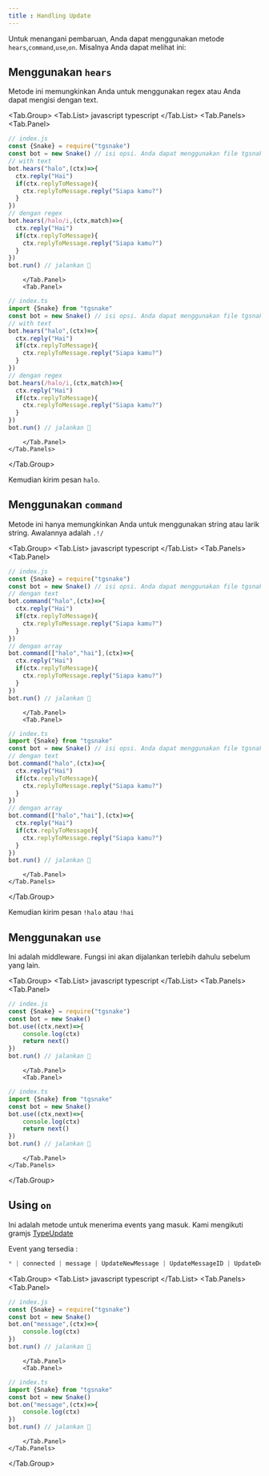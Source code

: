 ```yaml
--- 
title : Handling Update
--- 
```


Untuk menangani pembaruan, Anda dapat menggunakan metode `hears`,`command`,`use`,`on`. Misalnya Anda dapat melihat ini: 

## Menggunakan `hears` 
Metode ini memungkinkan Anda untuk menggunakan regex atau Anda dapat mengisi dengan text. 

<Tab.Group>
    <Tab.List>
        <TabName>javascript</TabName> 
        <TabName>typescript</TabName>
    </Tab.List>
    <Tab.Panels> 
        <Tab.Panel>
```ts 
// index.js
const {Snake} = require("tgsnake")
const bot = new Snake() // isi opsi. Anda dapat menggunakan file tgsnake.config.js.
// with text 
bot.hears("halo",(ctx)=>{
  ctx.reply("Hai") 
  if(ctx.replyToMessage){ 
    ctx.replyToMessage.reply("Siapa kamu?")
  }
})
// dengan regex 
bot.hears(/halo/i,(ctx,match)=>{
  ctx.reply("Hai") 
  if(ctx.replyToMessage){ 
    ctx.replyToMessage.reply("Siapa kamu?")
  }
})
bot.run() // jalankan 🐍
```
        </Tab.Panel>
        <Tab.Panel>
```ts 
// index.ts
import {Snake} from "tgsnake"
const bot = new Snake() // isi opsi. Anda dapat menggunakan file tgsnake.config.js.
// with text 
bot.hears("halo",(ctx)=>{
  ctx.reply("Hai") 
  if(ctx.replyToMessage){ 
    ctx.replyToMessage.reply("Siapa kamu?")
  }
})
// dengan regex 
bot.hears(/halo/i,(ctx,match)=>{
  ctx.reply("Hai") 
  if(ctx.replyToMessage){ 
    ctx.replyToMessage.reply("Siapa kamu?")
  }
})
bot.run() // jalankan 🐍
```
        </Tab.Panel>
    </Tab.Panels>
</Tab.Group>

Kemudian kirim pesan `halo`.

## Menggunakan `command`
Metode ini hanya memungkinkan Anda untuk menggunakan string atau larik string. Awalannya adalah `.!/`  

<Tab.Group>
    <Tab.List>
        <TabName>javascript</TabName> 
        <TabName>typescript</TabName>
    </Tab.List>
    <Tab.Panels> 
        <Tab.Panel>
```ts 
// index.js
const {Snake} = require("tgsnake")
const bot = new Snake() // isi opsi. Anda dapat menggunakan file tgsnake.config.js.
// dengan text 
bot.command("halo",(ctx)=>{
  ctx.reply("Hai") 
  if(ctx.replyToMessage){ 
    ctx.replyToMessage.reply("Siapa kamu?")
  }
})
// dengan array
bot.command(["halo","hai"],(ctx)=>{
  ctx.reply("Hai") 
  if(ctx.replyToMessage){ 
    ctx.replyToMessage.reply("Siapa kamu?")
  }
})
bot.run() // jalankan 🐍
```
        </Tab.Panel>
        <Tab.Panel>
```ts 
// index.ts
import {Snake} from "tgsnake"
const bot = new Snake() // isi opsi. Anda dapat menggunakan file tgsnake.config.js.
// dengan text 
bot.command("halo",(ctx)=>{
  ctx.reply("Hai") 
  if(ctx.replyToMessage){ 
    ctx.replyToMessage.reply("Siapa kamu?")
  }
})
// dengan array
bot.command(["halo","hai"],(ctx)=>{
  ctx.reply("Hai") 
  if(ctx.replyToMessage){ 
    ctx.replyToMessage.reply("Siapa kamu?")
  }
})
bot.run() // jalankan 🐍
```
        </Tab.Panel>
    </Tab.Panels>
</Tab.Group>

Kemudian kirim pesan `!halo` atau `!hai` 
## Menggunakan `use`
Ini adalah middleware. Fungsi ini akan dijalankan terlebih dahulu sebelum yang lain. 

<Tab.Group>
    <Tab.List>
        <TabName>javascript</TabName> 
        <TabName>typescript</TabName>
    </Tab.List>
    <Tab.Panels> 
        <Tab.Panel>
```ts 
// index.js
const {Snake} = require("tgsnake")
const bot = new Snake() 
bot.use((ctx,next)=>{
    console.log(ctx)
    return next()
})
bot.run() // jalankan 🐍
```
        </Tab.Panel>
        <Tab.Panel>
```ts 
// index.ts
import {Snake} from "tgsnake"
const bot = new Snake() 
bot.use((ctx,next)=>{
    console.log(ctx)
    return next()
})
bot.run() // jalankan 🐍
```
        </Tab.Panel>
    </Tab.Panels>
</Tab.Group>

## Using `on` 
Ini adalah metode untuk menerima events yang masuk. Kami mengikuti gramjs [TypeUpdate](https://gram.js.org/beta/modules/tl_api.api.html#typeupdate)   

Event yang tersedia : 
```ts
* | connected | message | UpdateNewMessage | UpdateMessageID | UpdateDeleteMessages | UpdateUserTyping | UpdateChatUserTyping | UpdateChatParticipants | UpdateUserStatus | UpdateUserName | UpdateUserPhoto | UpdateNewEncryptedMessage | UpdateEncryptedChatTyping | UpdateEncryption | UpdateEncryptedMessagesRead | UpdateChatParticipantAdd | UpdateChatParticipantDelete | UpdateDcOptions | UpdateNotifySettings | UpdateServiceNotification | UpdatePrivacy | UpdateUserPhone | UpdateReadHistoryInbox | UpdateReadHistoryOutbox | UpdateWebPage | UpdateReadMessagesContents | UpdateChannelTooLong | UpdateChannel | UpdateNewChannelMessage | UpdateReadChannelInbox | UpdateDeleteChannelMessages | UpdateChannelMessageViews | UpdateChatParticipantAdmin | UpdateNewStickerSet | UpdateStickerSetsOrder | UpdateStickerSets | UpdateSavedGifs | UpdateBotInlineQuery | UpdateBotInlineSend | UpdateEditChannelMessage | UpdateBotCallbackQuery | UpdateEditMessage | UpdateInlineBotCallbackQuery | UpdateReadChannelOutbox | UpdateDraftMessage | UpdateReadFeaturedStickers | UpdateRecentStickers | UpdateConfig | UpdatePtsChanged | UpdateChannelWebPage | UpdateDialogPinned | UpdatePinnedDialogs | UpdateBotWebhookJSON | UpdateBotWebhookJSONQuery | UpdateBotShippingQuery | UpdateBotPrecheckoutQuery | UpdatePhoneCall | UpdateLangPackTooLong | UpdateLangPack | UpdateFavedStickers | UpdateChannelReadMessagesContents | UpdateContactsReset | UpdateChannelAvailableMessages | UpdateDialogUnreadMark | UpdateMessagePoll | UpdateChatDefaultBannedRights | UpdateFolderPeers | UpdatePeerSettings | UpdatePeerLocated | UpdateNewScheduledMessage | UpdateDeleteScheduledMessages | UpdateTheme | UpdateGeoLiveViewed | UpdateLoginToken | UpdateMessagePollVote | UpdateDialogFilter | UpdateDialogFilterOrder | UpdateDialogFilters | UpdatePhoneCallSignalingData | UpdateChannelMessageForwards | UpdateReadChannelDiscussionInbox | UpdateReadChannelDiscussionOutbox | UpdatePeerBlocked | UpdateChannelUserTyping | UpdatePinnedMessages | UpdatePinnedChannelMessages | UpdateChat | UpdateGroupCallParticipants | UpdateGroupCall | UpdatePeerHistoryTTL | UpdateChatParticipant | UpdateChannelParticipant | UpdateBotStopped | UpdateGroupCallConnection | UpdateBotCommands
```

<Tab.Group>
    <Tab.List>
        <TabName>javascript</TabName> 
        <TabName>typescript</TabName>
    </Tab.List>
    <Tab.Panels> 
        <Tab.Panel>
```ts 
// index.js
const {Snake} = require("tgsnake")
const bot = new Snake() 
bot.on("message",(ctx)=>{
    console.log(ctx)
})
bot.run() // jalankan 🐍
```
        </Tab.Panel>
        <Tab.Panel>
```ts 
// index.ts
import {Snake} from "tgsnake"
const bot = new Snake() 
bot.on("message",(ctx)=>{
    console.log(ctx)
})
bot.run() // jalankan 🐍
```
        </Tab.Panel>
    </Tab.Panels>
</Tab.Group>
